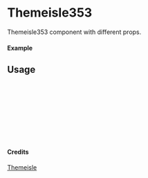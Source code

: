 
<Meta of={Themeisle353} title="Themeisle/Themeisle353" />

# Themeisle353

Themeisle353 component with different props.

#### Example

<Canvas of={Themeisle353.Primary} />

## Usage

```ts
import { Themeisle353 } from "yadl-ui";

const Example = () => {
  return (
      <Themeisle353 />
  );
};

export default Example;
```

#### Credits
[Themeisle](https://themeisle.com/illustrations/)
